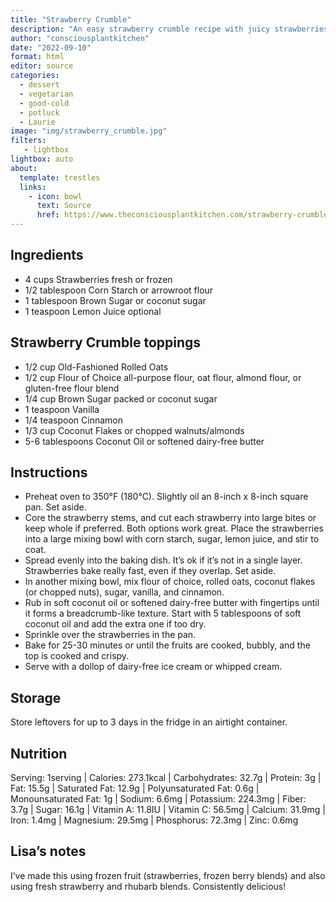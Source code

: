 ```yaml
---
title: "Strawberry Crumble"
description: "An easy strawberry crumble recipe with juicy strawberries topped with crispy oat and nuts topping."
author: "consciousplantkitchen"
date: "2022-09-10"
format: html
editor: source
categories:
  - dessert
  - vegetarian
  - good-cold
  - potluck
  - Laurie
image: "img/strawberry_crumble.jpg"
filters:
   - lightbox
lightbox: auto
about:
  template: trestles
  links:
    - icon: bowl
      text: Source
      href: https://www.theconsciousplantkitchen.com/strawberry-crumble/
---
```


## Ingredients

-   4 cups Strawberries fresh or frozen
-   1/2 tablespoon Corn Starch or arrowroot flour
-   1 tablespoon Brown Sugar or coconut sugar
-   1 teaspoon Lemon Juice optional

## Strawberry Crumble toppings

-   1/2 cup Old-Fashioned Rolled Oats
-   1/2 cup Flour of Choice all-purpose flour, oat flour, almond flour, or gluten-free flour blend
-   1/4 cup Brown Sugar packed or coconut sugar
-   1 teaspoon Vanilla
-   1/4 teaspoon Cinnamon
-   1/3 cup Coconut Flakes or chopped walnuts/almonds
-   5-6 tablespoons Coconut Oil or softened dairy-free butter

## Instructions

-   Preheat oven to 350°F (180°C). Slightly oil an 8-inch x 8-inch square pan. Set aside.
-   Core the strawberry stems, and cut each strawberry into large bites or keep whole if preferred. Both options work great. Place the strawberries into a large mixing bowl with corn starch, sugar, lemon juice, and stir to coat.
-   Spread evenly into the baking dish. It's ok if it's not in a single layer. Strawberries bake really fast, even if they overlap. Set aside.
-   In another mixing bowl, mix flour of choice, rolled oats, coconut flakes (or chopped nuts), sugar, vanilla, and cinnamon.
-   Rub in soft coconut oil or softened dairy-free butter with fingertips until it forms a breadcrumb-like texture. Start with 5 tablespoons of soft coconut oil and add the extra one if too dry.
-   Sprinkle over the strawberries in the pan.
-   Bake for 25-30 minutes or until the fruits are cooked, bubbly, and the top is cooked and crispy.
-   Serve with a dollop of dairy-free ice cream or whipped cream.

## Storage

Store leftovers for up to 3 days in the fridge in an airtight container.

## Nutrition

Serving: 1serving \| Calories: 273.1kcal \| Carbohydrates: 32.7g \| Protein: 3g \| Fat: 15.5g \| Saturated Fat: 12.9g \| Polyunsaturated Fat: 0.6g \| Monounsaturated Fat: 1g \| Sodium: 6.6mg \| Potassium: 224.3mg \| Fiber: 3.7g \| Sugar: 16.1g \| Vitamin A: 11.8IU \| Vitamin C: 56.5mg \| Calcium: 31.9mg \| Iron: 1.4mg \| Magnesium: 29.5mg \| Phosphorus: 72.3mg \| Zinc: 0.6mg

## Lisa's notes

I've made this using frozen fruit (strawberries, frozen berry blends) and also using fresh strawberry and rhubarb blends. Consistently delicious!
